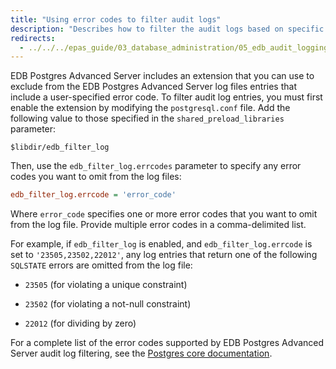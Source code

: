 ```yaml
---
title: "Using error codes to filter audit logs"
description: "Describes how to filter the audit logs based on specific error codes"
redirects:
  - ../../../epas_guide/03_database_administration/05_edb_audit_logging/05_using_error_codes_to_filter_audit_logs #generated for docs/epas/reorg-role-use-case-mode
---
```


<div id="using_error_codes_to_filter_audit_logs" class="registered_link"></div>

EDB Postgres Advanced Server includes an extension that you can use to exclude from the EDB Postgres Advanced Server log files entries that include a user-specified error code. To filter audit log entries, you must first enable the extension by modifying the `postgresql.conf` file. Add the following value to those specified in the `shared_preload_libraries` parameter:

```text
$libdir/edb_filter_log
```

Then, use the `edb_filter_log.errcodes` parameter to specify any error codes you want to omit from the log files:

```ini
edb_filter_log.errcode = 'error_code'
```

Where `error_code` specifies one or more error codes that you want to omit from the log file. Provide multiple error codes in a comma-delimited list.

For example, if `edb_filter_log` is enabled, and `edb_filter_log.errcode` is set to `'23505,23502,22012'`, any log entries that return one of the following `SQLSTATE` errors are omitted from the log file:

- `23505` (for violating a unique constraint)

- `23502` (for violating a not-null constraint)

- `22012` (for dividing by zero)

For a complete list of the error codes supported by EDB Postgres Advanced Server audit log filtering, see the [Postgres core documentation](https://www.postgresql.org/docs/current/static/errcodes-appendix.html).
